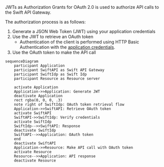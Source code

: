 JWTs as Authorization Grants for OAuth 2.0 is used to authorize API calls to the Swift API Gateway.

The authorization process is as follows:

1. Generate a JSON Web Token (JWT) using your application credentials
2. Use the JWT to retrieve an OAuth token
    * Authentication of the client is performed using HTTP Basic Authentication with the [application credentials](/consumer/security/application-credentials).
3. Use the OAuth token to make the API call

```mermaid
sequenceDiagram
    participant Application
    participant SwiftAPI as Swift API Gateway
    participant SwiftIdp as Swift Idp
    participant Resource as Resource server

    activate Application
    Application->>Application: Generate JWT
    deactivate Application
    rect rgba(0, 0, 0, .3)
    note right of SwiftIdp: OAuth token retrieval flow
    Application->>SwiftAPI: Retrieve OAuth token
    activate SwiftAPI
    SwiftAPI->>SwiftIdp: Verify credentials
    activate SwiftIdp
    SwiftIdp-->>SwiftAPI: Response
    deactivate SwiftIdp
    SwiftAPI-->>Application: OAuth token
    end
    deactivate SwiftAPI
    Application->>Resource: Make API call with OAuth token
    activate Resource
    Resource-->>Application: API response
    deactivate Resource
```